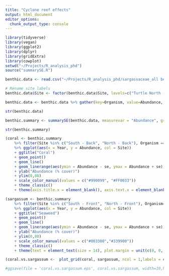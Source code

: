 ```yaml
---
title: "Cyclone reef effects"
output: html_document
editor_options: 
  chunk_output_type: console
---
```


```r
library(tidyverse)
library(vegan)
library(ggplot2)
library(dplyr)
library(gridExtra)
library(cowplot)
setwd("~/Projects/R_analysis_phd")
source("summarySE.R")
```



```r
benthic.data <- read.csv("~/Projects/R_analysis_phd/sargassaceae_all benthic categories for graphs summed coral.csv", strip.white=T)

# Rename site labels
benthic.data$Site <- factor(benthic.data$Site, levels=c("Turtle North - Back", "Turtle North - Coral", "Turtle North - Front", "Turtle South - Channel", "Turtle South - Coral", "Turtle South - Front"), labels=c("North - Back", "North - Coral", "North - Front", "South - Channel", "South - Back", "South - Front"))

benthic.data <- benthic.data %>% gather(key=Organism, value=Abundance, Acropora:Zoantharian...Green)

str(benthic.data)

benthic.summary <- summarySE(benthic.data, measurevar = "Abundance", groupvars = c("Year", "Site", "Organism"));head(benthic.summary)

str(benthic.summary)

(coral <- benthic.summary
    %>% filter(Site %in% c("South - Back", "North - Back"), Organism == "Coral")
    %>% ggplot(aes(x = Year, y = Abundance, col = Site))
    + ggtitle("Coral")
    + geom_point()
    + geom_line()
    + geom_linerange(aes(ymin = Abundance - se, ymax = Abundance + se))
    + ylab("Abundance (% cover)")
    + ylim(0,80)
    + scale_color_manual(values = c("#990099", "#FF0033"))
    + theme_classic() 
    + theme(axis.title.x = element_blank(), axis.text.x = element_blank(), text = element_text(size = 14), plot.margin = unit(c(0, 0, 0, 0), "cm"), plot.title = element_text(size = 16, hjust = 0.5)))

(sargassum <- benthic.summary 
    %>% filter(Site %in% c("South - Front", "North - Front"), Organism=="Sargassaceae")   
    %>% ggplot(aes(x = Year, y = Abundance, col = Site))
    + ggtitle("Seaweed")
    + geom_point()
    + geom_line()
    + geom_linerange(aes(ymin = Abundance - se, ymax = Abundance + se))
    + ylab("Abundance (% cover)")
    + ylim(0,80)
    + scale_color_manual(values = c("#003300","#339900"))
    + theme_classic()
    + theme(text = element_text(size = 14), plot.margin = unit(c(0, 0, 0, 0), "cm"), plot.title = element_text(size = 16, hjust = 0.5)))

(coral.vs.sargassum <-  plot_grid(coral, sargassum, ncol = 1,labels = c("a","b"), label_fontface = "bold", align = "hv"))

#ggsave(file = 'coral.vs.sargassum.eps', coral.vs.sargassum, width=10,height=15,dpi=200, units='cm')
```

